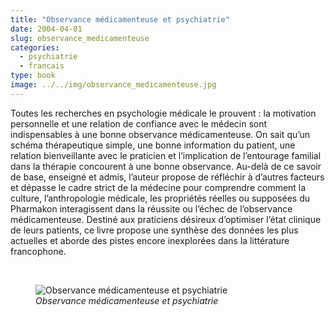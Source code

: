 ```yaml
---
title: "Observance médicamenteuse et psychiatrie"
date: 2004-04-01
slug: observance_medicamenteuse
categories:
  - psychiatrie
  - francais
type: book
image: ../../img/observance_medicamenteuse.jpg
---
```


Toutes les recherches en psychologie médicale le prouvent : la motivation personnelle et une relation de confiance avec le médecin sont indispensables à une bonne observance médicamenteuse.
On sait qu'un schéma thérapeutique simple, une bonne information du patient, une relation bienveillante avec le praticien et l'implication de l'entourage familial dans la thérapie concourent à une bonne observance.
Au-delà de ce savoir de base, enseigné et admis, l'auteur propose de réfléchir à d'autres facteurs et dépasse le cadre strict de la médecine pour comprendre comment la culture, l'anthropologie médicale, les propriétés réelles ou supposées du Pharmakon interagissent dans la réussite ou l'échec de l'observance médicamenteuse.
Destiné aux praticiens désireux d'optimiser l'état clinique de leurs patients, ce livre propose une synthèse des données les plus actuelles et aborde des pistes encore inexplorées dans la littérature francophone.

<br>

![_Observance médicamenteuse et psychiatrie_](../../img/observance_medicamenteuse.jpg)
